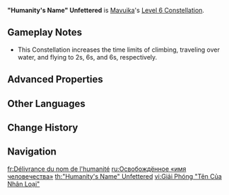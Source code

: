 {{Constellation Infobox
|image         = Constellation "Humanity's Name" Unfettered.png
|character     = Mavuika
|level         = 6
|description   = The All-Fire Armaments from the Elemental Skill [[The Named Moment]] receive all-round improvements:<br><ul><li> Ring of Searing Radiance: When the Ring's attacks hit opponents, a Flamestrider will crash into the struck opponent, dealing 200% of ATK as Nightsoul-aligned {{Color|AoE Pyro DMG}}.</li><li> Flamestrider: When Mavuika is riding the Flamestrider, she will also summon a Scorching Ring of Searing Radiance to follow her, which will decrease nearby opponents' DEF by 20% and deal 500% of ATK as Nightsoul-aligned {{Color|AoE Pyro DMG}} to nearby opponents once every 3s. Mavuika's terrain-crossing abilities will also be further improved.</li></ul><br>Additionally, when Mavuika is riding her Flamestrider and is not in combat, when her Nightsoul points drop to 5, she will gain 80 Nightsoul points. This effect can trigger once every 15s.
|scale_att1    = ATK
|scale_att2    = 
|utility1      = Nightsoul-Aligned DMG
|utility2      = DEF Reduction
|utility3      = Nightsoul Point
}}
'''"Humanity's Name" Unfettered''' is [[Mavuika]]'s [[Level 6 Constellation]].

==Gameplay Notes==
* This Constellation increases the time limits of climbing, traveling over water, and flying to 2s, 6s, and 6s, respectively.

==Advanced Properties==
{{Advanced Properties
|title   = Flamestrider Crash
|gu      = 0U
|icdtag  = none
|poise   = 75
|impulse = Air, 5, 600
|blunt   = 1

|title2   = Scorching Ring of Searing Radiance
|gu2      = 0U
|icdtag2  = none
|poise2   = 100
|impulse2 = 3
}}
<!--
==Preview==
{Preview
|file = "Humanity's Name" Unfettered Preview
}
-->
==Other Languages==
{{Other Languages
|en       = "Humanity's Name" Unfettered
|zhs      = 「人之名」解放
|zhs_rm   = "Rén zhī Míng" Jiěfàng
|zht      = 「人之名」解放
|zht_rm   = "Rén zhī Míng" Jiěfàng
|zh_tl    = Unleash of "Humanity's Name"
|ja       = 「人の名」解放
|ja_rm    = "Hito no Na" Kaihou
|ja_tl    = Unleash of "Humanity's Name"
|ko       = 「인간의 이름」 해방
|ko_rm    = 
|ko_tl    = 
|es       = Liberación de nombre humano
|es_tl    = Human's Name's Liberation
|fr       = Délivrance du nom de l'humanité
|fr_tl    = Deliverance of the Humanity's Name
|ru       = Освобождённое «имя человечества»
|ru_tl    = 
|th       = "Humanity's Name" Unfettered
|vi       = Giải Phóng "Tên Của Nhân Loại"
|vi_tl    = 
|de       = „Der Name der Menschheit“ entfesselt
|de_tl    = "Humanity's Name" Unleashed
|id       = "Humanity's Name" Unfettered
|pt       = Libertação da Pessoa Nomeada
|pt_tl    = 
|tr       = "İnsanlığın Adı" Artık Özgür
|tr_tl    = 
|it       = Liberazione del Nome dell'umanità
|it_tl    = 
}}

==Change History==
{{Change History|5.3}}

==Navigation==
{{Talent Navbox|Mavuika}}

[[fr:Délivrance du nom de l'humanité]]
[[ru:Освобождённое «имя человечества»]]
[[th:"Humanity's Name" Unfettered]]
[[vi:Giải Phóng "Tên Của Nhân Loại"]]